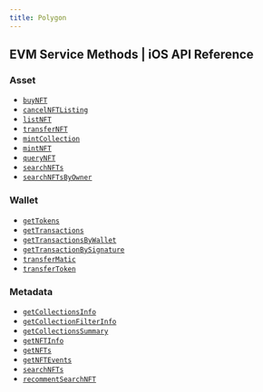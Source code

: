 ```yaml
---
title: Polygon
---
```


## EVM Service Methods | iOS API Reference

### Asset
- [`buyNFT`](/api-reference/ios/polygon/asset/buyNFT)
- [`cancelNFTListing`](/api-reference/ios/polygon/asset/cancelNFTListing)
- [`listNFT`](/api-reference/ios/polygon/asset/listNFT)
- [`transferNFT`](/api-reference/ios/polygon/asset/transferNFT)
- [`mintCollection`](/api-reference/ios/polygon/asset/mintCollection)
- [`mintNFT`](/api-reference/ios/polygon/asset/mintNFT)
- [`queryNFT`](/api-reference/ios/polygon/asset/queryNFT)
- [`searchNFTs`](/api-reference/ios/polygon/asset/searchNFTs)
- [`searchNFTsByOwner`](/api-reference/ios/polygon/asset/searchNFTsByOwner)


### Wallet
- [`getTokens`](/api-reference/ios/polygon/wallet/getTokens)
- [`getTransactions`](/api-reference/ios/polygon/wallet/getTransactions)
- [`getTransactionsByWallet`](/api-reference/ios/polygon/wallet/getTransactionsByWallet)
- [`getTransactionBySignature`](/api-reference/ios/polygon/wallet/getTransactionBySignature)
- [`transferMatic`](/api-reference/ios/polygon/wallet/transferMatic)
- [`transferToken`](/api-reference/ios/polygon/wallet/transferToken)

### Metadata
- [`getCollectionsInfo`](/api-reference/ios/polygon/metadata/getCollectionsInfo)
- [`getCollectionFilterInfo`](/api-reference/ios/polygon/metadata/getCollectionFilterInfo)
- [`getCollectionsSummary`](/api-reference/ios/polygon/metadata/getCollectionsSummary)
- [`getNFTInfo`](/api-reference/ios/polygon/metadata/getNFTInfo)
- [`getNFTs`](/api-reference/ios/polygon/metadata/getNFTs)
- [`getNFTEvents`](/api-reference/ios/polygon/metadata/getNFTEvents)
- [`searchNFTs`](/api-reference/ios/polygon/metadata/searchNFTs)
- [`recommentSearchNFT`](/api-reference/ios/polygon/metadata/recommentSearchNFT)